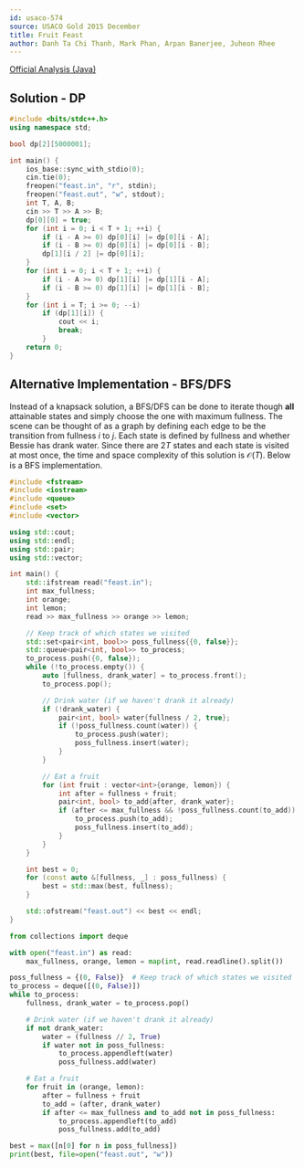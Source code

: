 ```yaml
---
id: usaco-574
source: USACO Gold 2015 December
title: Fruit Feast
author: Danh Ta Chi Thanh, Mark Phan, Arpan Banerjee, Juheon Rhee
---
```


[Official Analysis (Java)](http://www.usaco.org/current/data/sol_feast_gold_dec15.html)

## Solution - DP

<LanguageSection>

<CPPSection>

```cpp
#include <bits/stdc++.h>
using namespace std;

bool dp[2][5000001];

int main() {
	ios_base::sync_with_stdio(0);
	cin.tie(0);
	freopen("feast.in", "r", stdin);
	freopen("feast.out", "w", stdout);
	int T, A, B;
	cin >> T >> A >> B;
	dp[0][0] = true;
	for (int i = 0; i < T + 1; ++i) {
		if (i - A >= 0) dp[0][i] |= dp[0][i - A];
		if (i - B >= 0) dp[0][i] |= dp[0][i - B];
		dp[1][i / 2] |= dp[0][i];
	}
	for (int i = 0; i < T + 1; ++i) {
		if (i - A >= 0) dp[1][i] |= dp[1][i - A];
		if (i - B >= 0) dp[1][i] |= dp[1][i - B];
	}
	for (int i = T; i >= 0; --i)
		if (dp[1][i]) {
			cout << i;
			break;
		}
	return 0;
}
```

</CPPSection>

</LanguageSection>

## Alternative Implementation - BFS/DFS

Instead of a knapsack solution, a BFS/DFS can be done to iterate though **all** attainable states and simply choose the one with maximum fullness. The scene can be thought of as a graph by defining each edge to be the transition from fullness $i$ to $j$. Each state is defined by fullness and whether Bessie has drank water. Since there are $2T$ states and each state is visited at most once, the time and space complexity of this solution is $\mathcal{O}(T)$. Below is a BFS implementation.

<LanguageSection>
<CPPSection>

```cpp
#include <fstream>
#include <iostream>
#include <queue>
#include <set>
#include <vector>

using std::cout;
using std::endl;
using std::pair;
using std::vector;

int main() {
	std::ifstream read("feast.in");
	int max_fullness;
	int orange;
	int lemon;
	read >> max_fullness >> orange >> lemon;

	// Keep track of which states we visited
	std::set<pair<int, bool>> poss_fullness{{0, false}};
	std::queue<pair<int, bool>> to_process;
	to_process.push({0, false});
	while (!to_process.empty()) {
		auto [fullness, drank_water] = to_process.front();
		to_process.pop();

		// Drink water (if we haven't drank it already)
		if (!drank_water) {
			pair<int, bool> water{fullness / 2, true};
			if (!poss_fullness.count(water)) {
				to_process.push(water);
				poss_fullness.insert(water);
			}
		}

		// Eat a fruit
		for (int fruit : vector<int>{orange, lemon}) {
			int after = fullness + fruit;
			pair<int, bool> to_add{after, drank_water};
			if (after <= max_fullness && !poss_fullness.count(to_add)) {
				to_process.push(to_add);
				poss_fullness.insert(to_add);
			}
		}
	}

	int best = 0;
	for (const auto &[fullness, _] : poss_fullness) {
		best = std::max(best, fullness);
	}

	std::ofstream("feast.out") << best << endl;
}
```

</CPPSection>
<PySection>

```py
from collections import deque

with open("feast.in") as read:
	max_fullness, orange, lemon = map(int, read.readline().split())

poss_fullness = {(0, False)}  # Keep track of which states we visited
to_process = deque([(0, False)])
while to_process:
	fullness, drank_water = to_process.pop()

	# Drink water (if we haven't drank it already)
	if not drank_water:
		water = (fullness // 2, True)
		if water not in poss_fullness:
			to_process.appendleft(water)
			poss_fullness.add(water)

	# Eat a fruit
	for fruit in (orange, lemon):
		after = fullness + fruit
		to_add = (after, drank_water)
		if after <= max_fullness and to_add not in poss_fullness:
			to_process.appendleft(to_add)
			poss_fullness.add(to_add)

best = max([n[0] for n in poss_fullness])
print(best, file=open("feast.out", "w"))
```

</PySection>
</LanguageSection>
